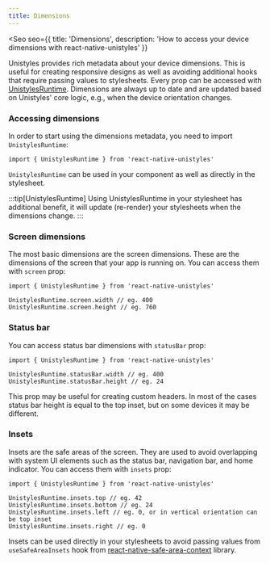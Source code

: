 ```yaml
---
title: Dimensions
---
```



<Seo
    seo={{
        title: 'Dimensions',
        description: 'How to access your device dimensions with react-native-unistyles'
    }}
>

Unistyles provides rich metadata about your device dimensions. This is useful for creating responsive designs as well as avoiding additional hooks that require passing values to stylesheets. 
Every prop can be accessed with [UnistylesRuntime](/reference/unistyles-runtime). 
Dimensions are always up to date and are updated based on Unistyles' core logic, e.g., when the device orientation changes.

### Accessing dimensions

In order to start using the dimensions metadata, you need to import `UnistylesRuntime`:

```tsx /UnistylesRuntime/
import { UnistylesRuntime } from 'react-native-unistyles'
```

`UnistylesRuntime` can be used in your component as well as directly in the stylesheet.

:::tip[UnistylesRuntime]
Using UnistylesRuntime in your stylesheet has additional benefit, it will update (re-render) your stylesheets when the dimensions change. 
:::

### Screen dimensions

<Badge label="All platforms" />
<Badge label="2.0.0" />

The most basic dimensions are the screen dimensions. These are the dimensions of the screen that your app is running on.
You can access them with `screen` prop:

```tsx /screen/
import { UnistylesRuntime } from 'react-native-unistyles'

UnistylesRuntime.screen.width // eg. 400
UnistylesRuntime.screen.height // eg. 760
```

### Status bar

<Badge label="iOS" />
<Badge label="Android" />
<Badge label="2.4.0" />

You can access status bar dimensions with `statusBar` prop:

```tsx /statusBar/
import { UnistylesRuntime } from 'react-native-unistyles'

UnistylesRuntime.statusBar.width // eg. 400
UnistylesRuntime.statusBar.height // eg. 24
```

This prop may be useful for creating custom headers. In most of the cases status bar height is equal to the top inset, but on some devices it may be different.

### Insets

<Badge label="iOS" />
<Badge label="Android" />
<Badge label="2.4.0" />

Insets are the safe areas of the screen. They are used to avoid overlapping with system UI elements such as the status bar, navigation bar, and home indicator.
You can access them with `insets` prop:

```tsx /insets/
import { UnistylesRuntime } from 'react-native-unistyles'

UnistylesRuntime.insets.top // eg. 42
UnistylesRuntime.insets.bottom // eg. 24
UnistylesRuntime.insets.left // eg. 0, or in vertical orientation can be top inset
UnistylesRuntime.insets.right // eg. 0
```

Insets can be used directly in your stylesheets to avoid passing values from `useSafeAreaInsets` hook from [react-native-safe-area-context](https://github.com/th3rdwave/react-native-safe-area-context?tab=readme-ov-file#usesafeareainsets) library.

</Seo>
